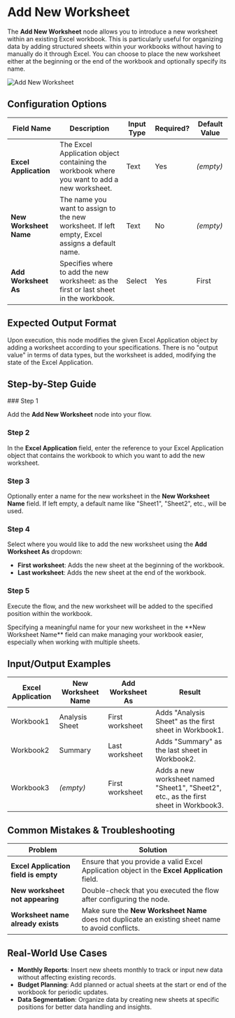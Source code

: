
# Add New Worksheet

The **Add New Worksheet** node allows you to introduce a new worksheet within an existing Excel workbook. This is particularly useful for organizing data by adding structured sheets within your workbooks without having to manually do it through Excel. You can choose to place the new worksheet either at the beginning or the end of the workbook and optionally specify its name.

![Add New Worksheet](./add-new-worksheet.png)

## Configuration Options

| Field Name             | Description                                                                                    | Input Type | Required? | Default Value |
| ---------------------- | ---------------------------------------------------------------------------------------------- | ---------- | --------- | ------------- |
| **Excel Application**  | The Excel Application object containing the workbook where you want to add a new worksheet.    | Text       | Yes       | _(empty)_     |
| **New Worksheet Name** | The name you want to assign to the new worksheet. If left empty, Excel assigns a default name. | Text       | No        | _(empty)_     |
| **Add Worksheet As**   | Specifies where to add the new worksheet: as the first or last sheet in the workbook.          | Select     | Yes       | First         |

## Expected Output Format

Upon execution, this node modifies the given Excel Application object by adding a worksheet according to your specifications. There is no "output value" in terms of data types, but the worksheet is added, modifying the state of the Excel Application.

## Step-by-Step Guide

<Steps>
### Step 1

Add the **Add New Worksheet** node into your flow.

### Step 2

In the **Excel Application** field, enter the reference to your Excel Application object that contains the workbook to which you want to add the new worksheet.

### Step 3

Optionally enter a name for the new worksheet in the **New Worksheet Name** field. If left empty, a default name like "Sheet1", "Sheet2", etc., will be used.

### Step 4

Select where you would like to add the new worksheet using the **Add Worksheet As** dropdown:

- **First worksheet**: Adds the new sheet at the beginning of the workbook.
- **Last worksheet**: Adds the new sheet at the end of the workbook.

### Step 5

Execute the flow, and the new worksheet will be added to the specified position within the workbook.

</Steps>

<Callout type="info" title="Tip">
  Specifying a meaningful name for your new worksheet in the **New Worksheet
  Name** field can make managing your workbook easier, especially when working
  with multiple sheets.
</Callout>

## Input/Output Examples

| Excel Application | New Worksheet Name | Add Worksheet As | Result                                                                                |
| ----------------- | ------------------ | ---------------- | ------------------------------------------------------------------------------------- |
| Workbook1         | Analysis Sheet     | First worksheet  | Adds "Analysis Sheet" as the first sheet in Workbook1.                                |
| Workbook2         | Summary            | Last worksheet   | Adds "Summary" as the last sheet in Workbook2.                                        |
| Workbook3         | _(empty)_          | First worksheet  | Adds a new worksheet named "Sheet1", "Sheet2", etc., as the first sheet in Workbook3. |

## Common Mistakes & Troubleshooting

| Problem                              | Solution                                                                                           |
| ------------------------------------ | -------------------------------------------------------------------------------------------------- |
| **Excel Application field is empty** | Ensure that you provide a valid Excel Application object in the **Excel Application** field.       |
| **New worksheet not appearing**      | Double-check that you executed the flow after configuring the node.                                |
| **Worksheet name already exists**    | Make sure the **New Worksheet Name** does not duplicate an existing sheet name to avoid conflicts. |

## Real-World Use Cases

- **Monthly Reports**: Insert new sheets monthly to track or input new data without affecting existing records.
- **Budget Planning**: Add planned or actual sheets at the start or end of the workbook for periodic updates.
- **Data Segmentation**: Organize data by creating new sheets at specific positions for better data handling and insights.

